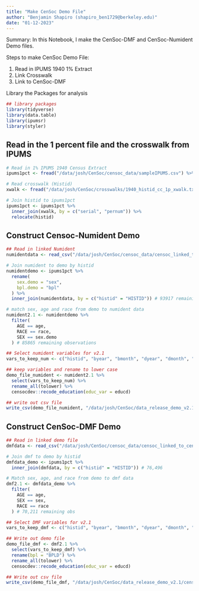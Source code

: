 ```yaml
---
title: "Make CenSoc Demo File"
author: "Benjamin Shapiro (shapiro_ben1729@berkeley.edu)"
date: "01-12-2023"
---
```


Summary: In this Notebook, I make the CenSoc-DMF and CenSoc-Numident Demo files. 

Steps to make CenSoc Demo File:

(1) Read in IPUMS 1940 1% Extract
(2) Link Crosswalk 
(2) Link to CenSoc-DMF 

Library the Packages for analysis 
```r
## library packages
library(tidyverse)
library(data.table)
library(ipumsr)
library(styler)
```

## Read in the 1 percent file and the crosswalk from IPUMS
```r
# Read in 1% IPUMS 1940 Census Extract
ipums1pct <- fread("/data/josh/CenSoc/censoc_data/sampleIPUMS.csv") %>% rename_all(tolower)

# Read crosswalk (Histid)
xwalk <- fread("/data/josh/CenSoc/crosswalks/1940_histid_cc_1p_xwalk.txt")

# Join histid to ipums1pct
ipums1pct <- ipums1pct %>%
  inner_join(xwalk, by = c("serial", "pernum")) %>%
  relocate(histid)
```

## Construct Censoc-Numident Demo
```r
## Read in linked Numident 
numidentdata <- read_csv("/data/josh/CenSoc/censoc_data/censoc_linked_to_census/v2.1/censoc_numident_v2.1_linked.csv")

# Join numident to demo by histid
numidentdemo <- ipums1pct %>%
  rename(
    sex.demo = "sex",
    bpl.demo = "bpl"
  ) %>%
  inner_join(numidentdata, by = c("histid" = "HISTID")) # 93917 remaining observations

# match sex, age and race from demo to numident data
numident2.1 <- numidentdemo %>%
  filter(
    AGE == age, 
    RACE == race,
    SEX == sex.demo
  ) # 85865 remaining observations

## Select numident variables for v2.1
vars_to_keep_num <- c("histid", "byear", "bmonth", "dyear", "dmonth", "death_age", "race_first", "race_first_cyear", "race_last", "bpl_string", "zip_residence", "socstate", "socstate_string", "age_first_application", "link_abe_exact_conservative", "weight", "weight_conservative", "PERWT", "AGE", "SEX", "bpl", "MBPL", "FBPL", "EDUCD", "EMPSTATD", "HISPAN", "INCNONWG", "INCWAGE", "MARST", "NATIVITY", "OCC", "OCCSCORE", "OWNERSHP", "PERNUM", "RACE", "RENT", "SERIAL", "STATEFIP", "URBAN")

## keep variables and rename to lower case 
demo_file_numident <- numident2.1 %>%
  select(vars_to_keep_num) %>% 
  rename_all(tolower) %>% 
  censocdev::recode_education(educ_var = educd) 

## write out csv file 
write_csv(demo_file_numident, "/data/josh/CenSoc/data_release_demo_v2.1/censoc_numident_demo_v2.1.csv")
```

## Construct CenSoc-DMF Demo
```r
## Read in linked demo file 
dmfdata <- read_csv("/data/josh/CenSoc/censoc_data/censoc_linked_to_census/v2.1/censoc_dmf_v2.1_linked.csv")

# Join dmf to demo by histid
dmfdata_demo <- ipums1pct %>%
  inner_join(dmfdata, by = c("histid" = "HISTID")) # 76,496

# Match sex, age, and race from demo to dmf data
dmf2.1 <- dmfdata_demo %>%
  filter(
    AGE == age,
    SEX == sex,
    RACE == race
  ) # 70,211 remaining obs

## Select DMF variables for v2.1
vars_to_keep_dmf <- c("histid", "byear", "bmonth", "dyear", "dmonth", "death_age", "link_abe_exact_conservative", "weight", "weight_conservative", "PERWT", "AGE", "SEX", "BPLD", "MBPL", "FBPL", "EDUCD", "EMPSTATD", "HISPAN", "INCNONWG", "INCWAGE", "MARST", "NATIVITY", "OCC", "OCCSCORE", "OWNERSHP", "PERNUM", "RACE", "RENT", "SERIAL", "STATEFIP", "URBAN")

## Write out demo file 
demo_file_dmf <- dmf2.1 %>%
  select(vars_to_keep_dmf) %>%
  rename(bpl = "BPLD") %>%
  rename_all(tolower) %>% 
  censocdev::recode_education(educ_var = educd) 

## Write out csv file 
write_csv(demo_file_dmf, "/data/josh/CenSoc/data_release_demo_v2.1/censoc_dmf_demo_v2.1.csv")
```

